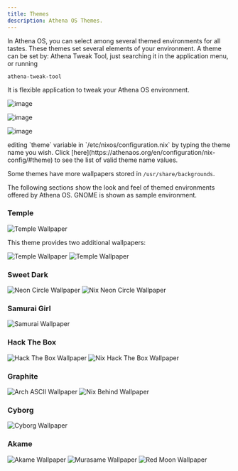 ```yaml
---
title: Themes
description: Athena OS Themes.
---
```


In Athena OS, you can select among several themed environments for all tastes. These themes set several elements of your environment. A theme can be set by:
<Tabs>
<TabItem label="Athena Arch">
Athena Tweak Tool, just searching it in the application menu, or running
```
athena-tweak-tool
```
It is flexible application to tweak your Athena OS environment.

![image](https://github.com/user-attachments/assets/b90de29c-8b8c-4362-b766-01daeae7d757)

![image](https://github.com/user-attachments/assets/c53260f8-9b05-4ed3-afa1-02bcef584a16)

![image](https://github.com/user-attachments/assets/3a2481aa-c2bd-45b2-9c99-3c24f52e0e94)

</TabItem>
<TabItem label="Athena Nix">
editing `theme` variable in `/etc/nixos/configuration.nix` by typing the theme name you wish. Click [here](https://athenaos.org/en/configuration/nix-config/#theme) to see the list of valid theme name values.
</TabItem>
</Tabs>

Some themes have more wallpapers stored in `/usr/share/backgrounds`.

The following sections show the look and feel of themed environments offered by Athena OS. GNOME is shown as sample environment.

### Temple

![Temple Wallpaper](@assets/images/theme-temple.png)

This theme provides two additional wallpapers:

![Temple Wallpaper](@assets/images/theme-nike-holo.png)
![Temple Wallpaper](@assets/images/theme-nike.png)

### Sweet Dark

![Neon Circle Wallpaper](@assets/images/theme-neoncircle.png)
![Nix Neon Circle Wallpaper](@assets/images/theme-nixneoncircle.png)

### Samurai Girl

![Samurai Wallpaper](@assets/images/theme-samurai.png)

### Hack The Box

![Hack The Box Wallpaper](@assets/images/theme-hackthebox.png)
![Nix Hack The Box Wallpaper](@assets/images/theme-nixhackthebox.png)

### Graphite

![Arch ASCII Wallpaper](@assets/images/theme-archascii.png)
![Nix Behind Wallpaper](@assets/images/theme-nixbehind.png)

### Cyborg

![Cyborg Wallpaper](@assets/images/theme-cyborg.png)

### Akame

![Akame Wallpaper](@assets/images/theme-akame.png)
![Murasame Wallpaper](@assets/images/theme-murasame.png)
![Red Moon Wallpaper](@assets/images/theme-redmoon.png)

<ImageComponent />
